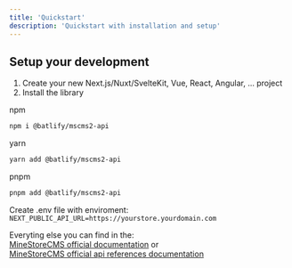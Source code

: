 ```yaml
---
title: 'Quickstart'
description: 'Quickstart with installation and setup'
---
```


## Setup your development
1. Create your new Next.js/Nuxt/SvelteKit, Vue, React, Angular, ... project
2. Install the library

npm
```bash
npm i @batlify/mscms2-api
```
yarn
```bash
yarn add @batlify/mscms2-api
```
pnpm
```bash
pnpm add @batlify/mscms2-api
```

Create .env file with enviroment: `NEXT_PUBLIC_API_URL=https://yourstore.yourdomain.com`

Everyting else you can find in the:<br/>
[MineStoreCMS official documentation](https://docs.minestorecms.com/) or<br/>
[MineStoreCMS official api references documentation](https://docs.minestorecms.com/rest-api/introduction)

